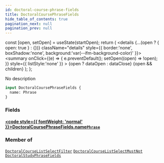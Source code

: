 ```yaml
---
id: doctoral-course-phrase-fields
title: DoctoralCoursePhraseFields
hide_table_of_contents: true
pagination_next: null
pagination_prev: null
---
```







  const [open, setOpen] = useState(startOpen);
  return (
    <details {...(open ? { open: true } : {})} className="details" style={{ border:'none', boxShadow:'none', background:'var(--ifm-background-color)' }}>
      <summary
        onClick={(e) => {
          e.preventDefault();
          setOpen((open) => !open);
        }}
        style={{ listStyle:'none' }}
      >
      {open ? dataOpen : dataClose}
      </summary>
      {open && children}
    </details>
  );
};




No description


```graphql
input DoctoralCoursePhraseFields {
  name: Phrase
}
```




### Fields

#### [<code style={{ fontWeight: 'normal' }}>DoctoralCoursePhraseFields.<b>name</b></code>](#)<Bullet />[`Phrase`](/cris/inputs/phrase) <Badge class="secondary" text="input"/>
> 
> 



### Member of

[`DoctoralCourseListSelectFilter`](/cris/inputs/doctoral-course-list-select-filter)  <Badge class="secondary" text="input"/><Bullet />[`DoctoralCourseListSelectMustNot`](/cris/inputs/doctoral-course-list-select-must-not)  <Badge class="secondary" text="input"/><Bullet />[`DoctoralStudyPhraseFields`](/cris/inputs/doctoral-study-phrase-fields)  <Badge class="secondary" text="input"/>

